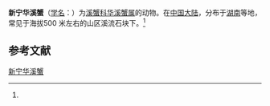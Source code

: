 {{Speciesbox
| name = 新宁华溪蟹
| status = 
| status_system = 
| image = 
| genus = Sinopotamon
| species = xingningense
| authority = (Dai, 1997)<ref name='id12195'>{{cite web| url =http://www.bioinfo.cn/db05/BjdwSpecies.php?action=view&id=12195| title =新宁华溪蟹| work =《中国动物物种编目数据库》| publisher =中国科学院微生物研究所| author =中国科学院动物研究所| accessdate =2009-04-28| deadurl =yes| archiveurl =https://web.archive.org/web/20160305001340/http://www.bioinfo.cn/db05/BjdwSpecies.php?action=view&id=12195| archivedate =2016-03-05}}</ref>
}}

'''新宁华溪蟹'''（[[学名|学名]]：{{lang|la|''Sinopotamon xingningense''}}）为[[溪蟹科|溪蟹科]][[华溪蟹属|华溪蟹属]]的动物。在[[中国大陆|中国大陆]]，分布于[[湖南|湖南]]等地，常见于海拔500 米左右的山区溪流石块下。<ref name='id12195'/>

== 参考文献 ==
{{reflist}}

{{Wikispecies|Sinopotamon xingningense}}
{{Taxonbar|from=Q14344608}}

[[Category:华溪蟹属|新宁华溪蟹]]


{{螃蟹小作品}}